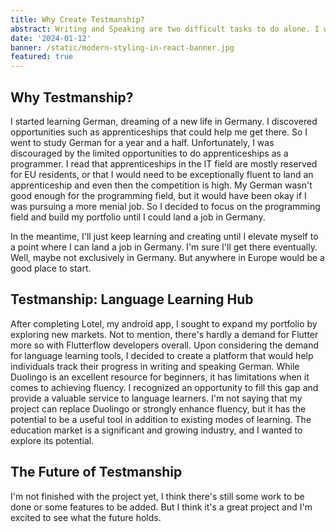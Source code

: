 ```yaml
---
title: Why Create Testmanship?
abstract: Writing and Speaking are two difficult tasks to do alone. I wanted to make a tool that would help people track their progress in writing and speaking German.
date: '2024-01-12'
banner: /static/modern-styling-in-react-banner.jpg
featured: true
---
```


## Why Testmanship?

I started learning German, dreaming of a new life in Germany. I discovered opportunities such as apprenticeships that could help me get there. So I went to study German for a year and a half. Unfortunately, I was discouraged by the limited opportunities to do apprenticeships as a programmer. I read that apprenticeships in the IT field are mostly reserved for EU residents, or that I would need to be exceptionally fluent to land an apprenticeship and even then the competition is high. My German wasn't good enough for the programming field, but it would have been okay if I was pursuing a more menial job. So I decided to focus on the programming field and build my portfolio until I could land a job in Germany.

In the meantime, I'll just keep learning and creating until I elevate myself to a point where I can land a job in Germany. I'm sure I'll get there eventually. Well, maybe not exclusively in Germany. But anywhere in Europe would be a good place to start.

## Testmanship: Language Learning Hub

After completing Lotel, my android app, I sought to expand my portfolio by exploring new markets. Not to mention, there's hardly a demand for Flutter more so with Flutterflow developers overall. Upon considering the demand for language learning tools, I decided to create a platform that would help individuals track their progress in writing and speaking German. While Duolingo is an excellent resource for beginners, it has limitations when it comes to achieving fluency. I recognized an opportunity to fill this gap and provide a valuable service to language learners. I'm not saying that my project can replace Duolingo or strongly enhance fluency, but it has the potential to be a useful tool in addition to existing modes of learning. The education market is a significant and growing industry, and I wanted to explore its potential.

## The Future of Testmanship

I'm not finished with the project yet, I think there's still some work to be done or some features to be added. But I think it's a great project and I'm excited to see what the future holds.